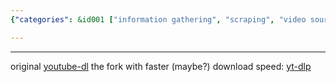 ```yaml
---
{"categories": &id001 ["information gathering", "scraping", "video sources", "youtube"], "category": "Video Downloaders", "date": "2022-08-07 18:32:21", "description": "This article compares two popular YouTube video download tools, 'youtube-dl' and its updated fork 'yt-dlp.' The original tool, 'youtube-dl,' is compared to its improved version in terms of speed. The article highlights the differences between these two tools and provides information on which one might be more suitable for users depending on their needs.", "tags": *id001, "title": "youtube download and its fork"}

---
```


------
original [youtube-dl](https://github.com/ytdl-org/youtube-dl)
the fork with faster (maybe?) download speed: [yt-dlp](https://github.com/yt-dlp/yt-dlp)
